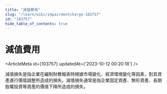 ```yaml
---
title: "減值費用"
slug: "/learn/wiki/impairmentcharge-103757"
id: "103757"
hide_table_of_contents: true
---
```



# 減值費用

<ArticleMeta id={103757} updatedAt={'2023-10-12 00:20:18'} />
<div className='border-solid border-b border-t-0 my-4 border-[var(--ifm-color-gray-300)]' />

減值損失是指企業在編制財務報表時根據市場變化、經濟環境變化等因素，對其資產進行價值調整所造成的損失。減值損失通常是指企業固定資產、無形資產、長期股權投資等資產的價值下降所造成的損失。
